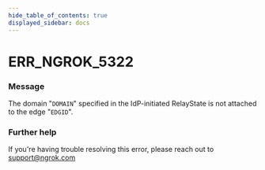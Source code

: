 ```yaml
---
hide_table_of_contents: true
displayed_sidebar: docs
---
```



# ERR_NGROK_5322

### Message

The domain "`DOMAIN`" specified in the IdP-initiated RelayState is not attached to the edge "`EDGID`".

<ErrorDetails error="err_ngrok_5322" />

### Further help

If you're having trouble resolving this error, please reach out to [support@ngrok.com](mailto:support@ngrok.com?subject=Help%20with%20ERR_NGROK_5322)

